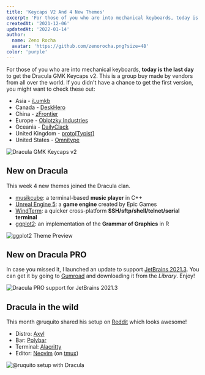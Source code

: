 ```yaml
---
title: 'Keycaps V2 And 4 New Themes'
excerpt: 'For those of you who are into mechanical keyboards, today is the last day to get the Dracula GMK Keycaps v2.'
createdAt: '2021-12-06'
updatedAt: '2022-01-14'
author:
  name: Zeno Rocha
  avatar: 'https://github.com/zenorocha.png?size=48'
color: 'purple'
---
```


For those of you who are into mechanical keyboards, **today is the last day** to get the Dracula GMK Keycaps v2. This is a group buy made by vendors from all over the world. If you didn't have a chance to get the first version, you might want to check these out:

- Asia - [iLumkb](https://ilumkb.com/products/gmk-dracula-v2?_pos=3&_sid=5e14d0914&_ss=r)
- Canada - [DeskHero](https://www.deskhero.ca/products/gmk-dracula-v2-0)
- China - [zFrontier](http://www.zfrontier.com/app/mch/1Ej4zRdmznxl)
- Europe - [Oblotzky Industries](https://oblotzky.industries/products/GMK-dracula-v2)
- Oceania - [DailyClack](https://dailyclack.com/products/gmk-dracula-v2?_pos=1&_sid=198ab37bd&_ss=r&variant=39533037256759)
- United Kingdom - [proto\[Typist\]](https://prototypist.net/products/group-buy-gmk-dracula-v2)
- United States - [Omnitype](https://omnitype.com/collections/gmk-dracula-v2-0/products/gmk-dracula-v2-0-keycaps)

![Dracula GMK Keycaps v2](/static/img/blog/keycaps-v2-and-4-new-themes-a.png)

## New on Dracula

This week 4 new themes joined the Dracula clan.

- [musikcube](/musikcube): a terminal-based **music player** in C++
- [Unreal Engine 5](/unreal-engine): a **game engine** created by Epic Games
- [WindTerm](/windterm): a quicker cross-platform **SSH/sftp/shell/telnet/serial terminal**
- [ggplot2](/ggplot2): an implementation of the **Grammar of Graphics** in R

![ggplot2 Theme Preview](/static/img/blog/keycaps-v2-and-4-new-themes-b.png)

## New on Dracula PRO

In case you missed it, I launched an update to support [JetBrains 2021.3](https://blog.jetbrains.com/idea/2021/09/intellij-idea-2021-3-eap-1/). You can get it by going to [Gumroad](https://gumroad.com/) and downloading it from the _Library_. Enjoy!

![Dracula PRO support for JetBrains 2021.3](/static/img/blog/keycaps-v2-and-4-new-themes-c.png)

## Dracula in the wild

This month @ruquito shared his setup on [Reddit](https://www.reddit.com/r/unixporn/comments/qqur49/bspwm_coding_on_axyl_dracula_theme_btw/) which looks awesome!

- Distro: [Axyl](https://axyl-os.github.io/)
- Bar: [Polybar](https://github.com/polybar/polybar)
- Terminal: [Alacritty](/alacritty)
- Editor: [Neovim](/vim) (on [tmux](/tmux))

![@ruquito setup with Dracula](/static/img/blog/keycaps-v2-and-4-new-themes-d.png)
